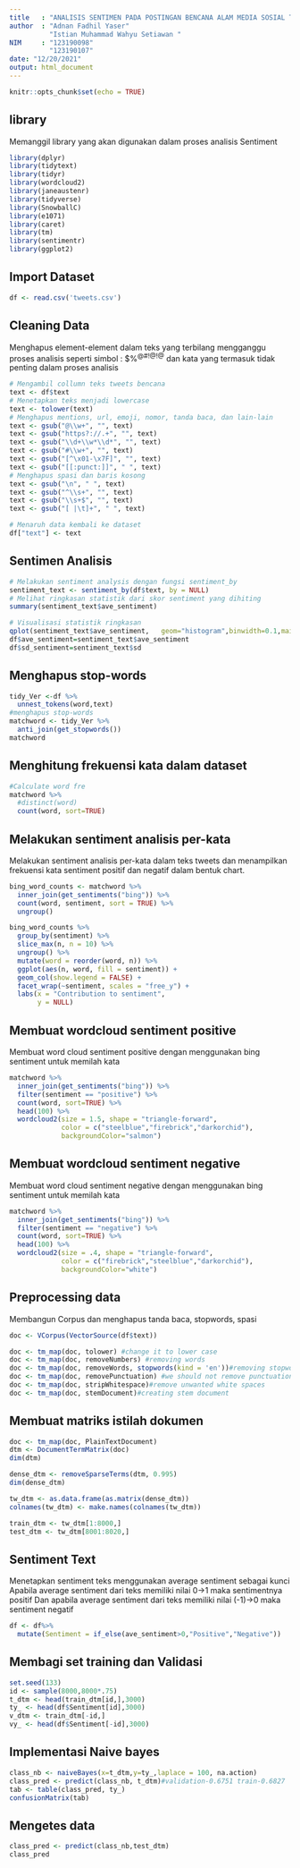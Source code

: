 ---
title   : "ANALISIS SENTIMEN PADA POSTINGAN BENCANA ALAM MEDIA SOSIAL TWITTER"
author  : "Adnan Fadhil Yaser"
          "Istian Muhammad Wahyu Setiawan "
NIM     : "123190098"
          "123190107"
date: "12/20/2021"
output: html_document
---

```{r setup, include=FALSE}
knitr::opts_chunk$set(echo = TRUE)
```

## library

Memanggil library yang akan digunakan dalam proses analisis Sentiment

```{r}
library(dplyr)
library(tidytext)
library(tidyr)
library(wordcloud2)
library(janeaustenr)
library(tidyverse)
library(SnowballC)
library(e1071)
library(caret)
library(tm)
library(sentimentr)
library(ggplot2)

```


## Import Dataset

```{r}
df <- read.csv('tweets.csv')

```

## Cleaning Data

Menghapus element-element dalam teks yang terbilang mengganggu proses analisis seperti simbol : $%^@#!@!@^
dan kata yang termasuk tidak penting dalam proses analisis

```{r}
# Mengambil collumn teks tweets bencana
text <- df$text
# Menetapkan teks menjadi lowercase
text <- tolower(text)
# Menghapus mentions, url, emoji, nomor, tanda baca, dan lain-lain
text <- gsub("@\\w+", "", text)
text <- gsub("https?://.+", "", text)
text <- gsub("\\d+\\w*\\d*", "", text)
text <- gsub("#\\w+", "", text)
text <- gsub("[^\x01-\x7F]", "", text)
text <- gsub("[[:punct:]]", " ", text)
# Menghapus spasi dan baris kosong
text <- gsub("\n", " ", text)
text <- gsub("^\\s+", "", text)
text <- gsub("\\s+$", "", text)
text <- gsub("[ |\t]+", " ", text)

# Menaruh data kembali ke dataset
df["text"] <- text
```


## Sentimen Analisis

```{r}
# Melakukan sentiment analysis dengan fungsi sentiment_by
sentiment_text <- sentiment_by(df$text, by = NULL)
# Melihat ringkasan statistik dari skor sentiment yang dihiting
summary(sentiment_text$ave_sentiment)

# Visualisasi statistik ringkasan
qplot(sentiment_text$ave_sentiment,   geom="histogram",binwidth=0.1,main="Review Sentiment Histogram")
df$ave_sentiment=sentiment_text$ave_sentiment
df$sd_sentiment=sentiment_text$sd


```

## Menghapus stop-words


```{r}
tidy_Ver <-df %>%
  unnest_tokens(word,text)
#menghapus stop-words
matchword <- tidy_Ver %>%
  anti_join(get_stopwords())
matchword

```

## Menghitung frekuensi kata dalam dataset

```{r}
#Calculate word fre
matchword %>%
  #distinct(word)
  count(word, sort=TRUE)
```

## Melakukan sentiment analisis per-kata 

  Melakukan sentiment analisis per-kata dalam teks tweets dan menampilkan frekuensi kata
  sentiment positif dan negatif dalam bentuk chart.

```{r}
bing_word_counts <- matchword %>%
  inner_join(get_sentiments("bing")) %>%
  count(word, sentiment, sort = TRUE) %>%
  ungroup()

bing_word_counts %>%
  group_by(sentiment) %>%
  slice_max(n, n = 10) %>% 
  ungroup() %>%
  mutate(word = reorder(word, n)) %>%
  ggplot(aes(n, word, fill = sentiment)) +
  geom_col(show.legend = FALSE) +
  facet_wrap(~sentiment, scales = "free_y") +
  labs(x = "Contribution to sentiment",
       y = NULL)

```


## Membuat wordcloud sentiment positive

Membuat word cloud sentiment positive dengan menggunakan bing sentiment untuk memilah kata

```{r}
matchword %>%
  inner_join(get_sentiments("bing")) %>%
  filter(sentiment == "positive") %>%
  count(word, sort=TRUE) %>%
  head(100) %>%
  wordcloud2(size = 1.5, shape = "triangle-forward",
             color = c("steelblue","firebrick","darkorchid"),
             backgroundColor="salmon")
```


## Membuat wordcloud sentiment negative

Membuat word cloud sentiment negative dengan menggunakan bing sentiment untuk memilah kata


```{r}
matchword %>%
  inner_join(get_sentiments("bing")) %>%
  filter(sentiment == "negative") %>%
  count(word, sort=TRUE) %>%
  head(100) %>%
  wordcloud2(size = .4, shape = "triangle-forward",
             color = c("firebrick","steelblue","darkorchid"),
             backgroundColor="white")
```
## Preprocessing data

Membangun Corpus dan menghapus tanda baca, stopwords, spasi 


```{r}
doc <- VCorpus(VectorSource(df$text))

doc <- tm_map(doc, tolower) #change it to lower case
doc <- tm_map(doc, removeNumbers) #removing words
doc <- tm_map(doc, removeWords, stopwords(kind = 'en'))#removing stopwords
doc <- tm_map(doc, removePunctuation) #we should not remove punctuations since its a tweet
doc <- tm_map(doc, stripWhitespace)#remove unwanted white spaces
doc <- tm_map(doc, stemDocument)#creating stem document


```
## Membuat matriks istilah dokumen

```{r}

doc <- tm_map(doc, PlainTextDocument)
dtm <- DocumentTermMatrix(doc)
dim(dtm)
```


```{r}
dense_dtm <- removeSparseTerms(dtm, 0.995)
dim(dense_dtm)
```

```{r}
tw_dtm <- as.data.frame(as.matrix(dense_dtm))
colnames(tw_dtm) <- make.names(colnames(tw_dtm))

train_dtm <- tw_dtm[1:8000,]
test_dtm <- tw_dtm[8001:8020,]
```

## Sentiment Text

Menetapkan sentiment teks menggunakan average sentiment sebagai kunci
  Apabila average sentiment dari teks memiliki nilai 0->1 maka sentimentnya positif
  Dan apabila average sentiment dari teks memiliki nilai (-1)->0 maka sentiment negatif
```{r}
df <- df%>%
  mutate(Sentiment = if_else(ave_sentiment>0,"Positive","Negative"))
```

## Membagi set training dan Validasi

```{r}
set.seed(133)
id <- sample(8000,8000*.75)
t_dtm <- head(train_dtm[id,],3000)
ty_ <- head(df$Sentiment[id],3000)
v_dtm <- train_dtm[-id,]
vy_ <- head(df$Sentiment[-id],3000)
```

## Implementasi Naive bayes

```{r}
class_nb <- naiveBayes(x=t_dtm,y=ty_,laplace = 100, na.action)
class_pred <- predict(class_nb, t_dtm)#validation-0.6751 train-0.6827
tab <- table(class_pred, ty_)
confusionMatrix(tab)

```

## Mengetes data
```{r}
class_pred <- predict(class_nb,test_dtm)
class_pred
```

